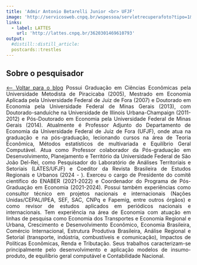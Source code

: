 ---
title: 'Admir Antonio Betarelli Junior <br> UFJF'
image: 'http://servicosweb.cnpq.br/wspessoa/servletrecuperafoto?tipo=1&id=K4504399A4'
links:
  - label: LATTES
    url: 'http://lattes.cnpq.br/3620301469610793'
output:
  #distill::distill_article:
  postcards::trestles
---


<div style="text-align: justify">


## Sobre o pesquisador

[⟵ Voltar para o blog](/)
Possui Graduação em Ciências Econômicas pela Universidade Metodista de Piracicaba (2005), Mestrado em Economia Aplicada pela Universidade Federal de Juiz de Fora (2007) e Doutorado em Economia pela Universidade Federal de Minas Gerais (2013), com Doutorado-sanduíche na Universidade de Illinois Urbana-Champaign (2011-2012) e Pós-Doutorado em Economia pela Universidade Federal de Minas Gerais (2014). Atualmente é Professor Adjunto do Departamento de Economia da Universidade Federal de Juiz de Fora (UFJF), onde atua na graduação e na pós-graduação, lecionando cursos na área de Teoria Econômica, Métodos estatísticos de multivariada e Equilíbrio Geral Computável. Atua como Professor colaborador da Pós-graduação em Desenvolvimento, Planejamento e Território da Universidade Federal de São João Del-Rei, como Pesquisador do Laboratório de Análises Territoriais e Setoriais (LATES/UFJF) e Coeditor da Revista Brasileira de Estudos Regionais e Urbanos (2024 - ). Exerceu o cargo de Presidente do comitê científico do ENABER (2021-2022) e Coordenador do Programa de Pós-Graduação em Economia (2021-2024). Possui também experiências como consultor técnico em projetos nacionais e internacionais (Nações Unidas/CEPAL/IPEA, SEF, SAC, CNPq e Fapemig, entre outros órgãos) e como revisor de estudos aplicados em periódicos nacionais e internacionais. Tem experiência na área de Economia com atuação em linhas de pesquisa como Economia dos Transportes e Economia Regional e Urbana, Crescimento e Desenvolvimento Econômico, Economia Brasileira, Comércio Internacional, Estrutura Produtiva Brasileira, Análise Regional e Setorial (transporte, indústria, combustíveis e comunicação), Impactos de Políticas Econômicas, Renda e Tributação. Seus trabalhos caracterizam-se principalmente pelo desenvolvimento e aplicação modelos de insumo-produto, de equilíbrio geral computável e Contabilidade Nacional.

